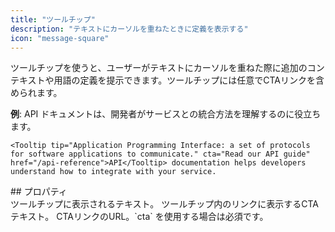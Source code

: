 ```yaml
---
title: "ツールチップ"
description: "テキストにカーソルを重ねたときに定義を表示する"
icon: "message-square"
---
```


ツールチップを使うと、ユーザーがテキストにカーソルを重ねた際に追加のコンテキストや用語の定義を提示できます。ツールチップには任意でCTAリンクを含められます。

**例**: <Tooltip tip="Application Programming Interface: a set of protocols for software applications to communicate." cta="Read our API guide" href="/ja/api-reference">API</Tooltip> ドキュメントは、開発者がサービスとの統合方法を理解するのに役立ちます。

```mdx Tooltip example wrap
<Tooltip tip="Application Programming Interface: a set of protocols for software applications to communicate." cta="Read our API guide" href="/api-reference">API</Tooltip> documentation helps developers understand how to integrate with your service.
```

<div id="properties">
  ## プロパティ
</div>

<ResponseField name="tip" type="string" required>
  ツールチップに表示されるテキスト。
</ResponseField>

<ResponseField name="cta" type="string">
  ツールチップ内のリンクに表示するCTAテキスト。
</ResponseField>

<ResponseField name="href" type="string">
  CTAリンクのURL。`cta` を使用する場合は必須です。
</ResponseField>